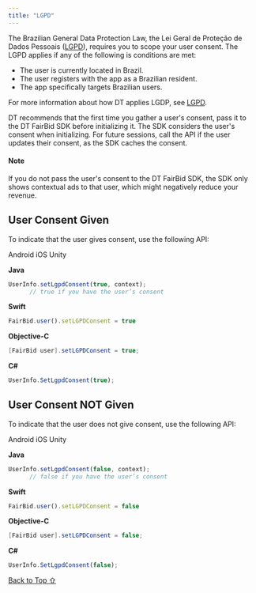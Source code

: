 ```yaml
---
title: "LGPD"
---
```


The Brazilian General Data Protection Law, the Lei Geral de Proteção de Dados Pessoais ([LGPD](https://lgpd-brazil.info/)), requires you to scope your user consent. The LGPD applies if any of the following is conditions are met:

* The user is currently located in Brazil.
* The user registers with the app as a Brazilian resident.
* The app specifically targets Brazilian users.

For more information about how DT applies LGDP, see [LGPD](https://developer.digitalturbine.com/hc/en-us/articles/7018487827345-LGPD).

DT recommends that the first time you gather a user's consent, pass it to the DT FairBid SDK before initializing it. The SDK considers the user's consent when initializing. For future sessions, call the API if the user updates their consent, as the SDK caches the consent.

#### Note

If you do not pass the user's consent to the DT FairBid SDK, the SDK only shows contextual ads to that user, which might negatively reduce your revenue.

## User Consent Given

To indicate that the user gives consent, use the following API:

Android iOS Unity

**Java**

```javascript
UserInfo.setLgpdConsent(true, context);
      // true if you have the user’s consent
```

**Swift**

```javascript
FairBid.user().setLGPDConsent = true
```

**Objective-C**

```csharp
[FairBid user].setLGPDConsent = true;
```

**C#**

```javascript
UserInfo.SetLgpdConsent(true);
```

## User Consent NOT Given

To indicate that the user does not give consent, use the following API:

Android iOS Unity

**Java**

```javascript
UserInfo.setLgpdConsent(false, context); 
      // false if you have the user’s consent
```

**Swift**

```javascript
FairBid.user().setLGPDConsent = false
```

**Objective-C**

```csharp
[FairBid user].setLGPDConsent = false;
```

**C#**

```javascript
UserInfo.SetLgpdConsent(false);
```

[Back to Top ⇧](#top)

